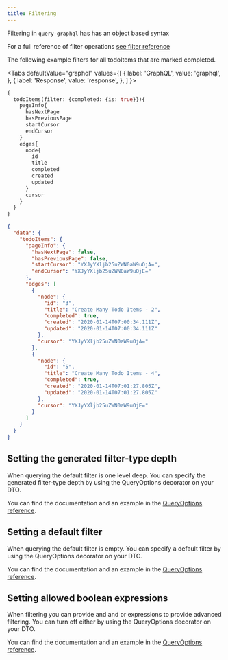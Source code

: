 ```yaml
---
title: Filtering
---
```



Filtering in `query-graphql` has has an object based syntax

For a full reference of filter operations [see filter reference](../../concepts/queries.mdx#filter-reference)

The following example filters for all todoItems that are marked completed.

<Tabs
  defaultValue="graphql"
  values={[
    { label: 'GraphQL', value: 'graphql', },
    { label: 'Response', value: 'response', },
  ]
}>
<TabItem value="graphql">

```graphql
{
  todoItems(filter: {completed: {is: true}}){
    pageInfo{
      hasNextPage
      hasPreviousPage
      startCursor
      endCursor
    }
    edges{
      node{
        id
        title
        completed
        created
        updated
      }
      cursor
    }
  }
}
```

</TabItem>
<TabItem value="response">

```json
{
  "data": {
    "todoItems": {
      "pageInfo": {
        "hasNextPage": false,
        "hasPreviousPage": false,
        "startCursor": "YXJyYXljb25uZWN0aW9uOjA=",
        "endCursor": "YXJyYXljb25uZWN0aW9uOjE="
      },
      "edges": [
        {
          "node": {
            "id": "3",
            "title": "Create Many Todo Items - 2",
            "completed": true,
            "created": "2020-01-14T07:00:34.111Z",
            "updated": "2020-01-14T07:00:34.111Z"
          },
          "cursor": "YXJyYXljb25uZWN0aW9uOjA="
        },
        {
          "node": {
            "id": "5",
            "title": "Create Many Todo Items - 4",
            "completed": true,
            "created": "2020-01-14T07:01:27.805Z",
            "updated": "2020-01-14T07:01:27.805Z"
          },
          "cursor": "YXJyYXljb25uZWN0aW9uOjE="
        }
      ]
    }
  }
}
```

</TabItem>
</Tabs>

## Setting the generated filter-type depth

When querying the default filter is one level deep. You can specify the generated filter-type depth by using the QueryOptions decorator on your DTO.

You can find the documentation and an example in the [QueryOptions reference](../dtos.mdx#generated-filter-type-depth).


## Setting a default filter

When querying the default filter is empty. You can specify a default filter by using the QueryOptions decorator on your DTO.

You can find the documentation and an example in the [QueryOptions reference](../dtos.mdx#setting-a-default-filter).


## Setting allowed boolean expressions

When filtering you can provide and and or expressions to provide advanced filtering. You can turn off either by using the QueryOptions decorator on your DTO.

You can find the documentation and an example in the [QueryOptions reference](../dtos.mdx#allowed-boolean-expressions).

